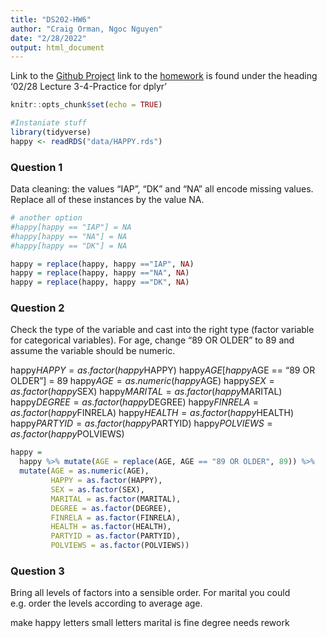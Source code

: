 ```yaml
---
title: "DS202-HW6"
author: "Craig Orman, Ngoc Nguyen"
date: "2/28/2022"
output: html_document
---
```

Link to the [Github Project](https://github.com/ArgentCode/DS202-HW6 "Github Project")
link to the [homework](https://yumouqiu.github.io/DS202-Spring2022/Practice/practice03.html) is found under the heading '02/28 Lecture 3-4-Practice for dplyr' 


```r
knitr::opts_chunk$set(echo = TRUE)
```

```r
#Instaniate stuff
library(tidyverse)
happy <- readRDS("data/HAPPY.rds")
```
### Question 1

Data cleaning: the values “IAP”, “DK” and “NA” all encode missing values. Replace all of these instances by the value NA.

```r

# another option
#happy[happy == "IAP"] = NA
#happy[happy == "NA"] = NA
#happy[happy == "DK"] = NA

happy = replace(happy, happy =="IAP", NA)
happy = replace(happy, happy =="NA", NA)
happy = replace(happy, happy =="DK", NA)
```

### Question 2

Check the type of the variable and cast into the right type (factor variable for categorical variables). For age, change “89 OR OLDER” to 89 and assume the variable should be numeric.


happy$HAPPY = as.factor(happy$HAPPY)
happy$AGE[happy$AGE == "89 OR OLDER"] = 89
happy$AGE = as.numeric(happy$AGE)
happy$SEX = as.factor(happy$SEX)
happy$MARITAL = as.factor(happy$MARITAL)
happy$DEGREE = as.factor(happy$DEGREE)
happy$FINRELA = as.factor(happy$FINRELA)
happy$HEALTH = as.factor(happy$HEALTH)
happy$PARTYID = as.factor(happy$PARTYID)
happy$POLVIEWS = as.factor(happy$POLVIEWS)

```r

happy = 
  happy %>% mutate(AGE = replace(AGE, AGE == "89 OR OLDER", 89)) %>% 
  mutate(AGE = as.numeric(AGE),
         HAPPY = as.factor(HAPPY),
         SEX = as.factor(SEX),
         MARITAL = as.factor(MARITAL),
         DEGREE = as.factor(DEGREE),
         FINRELA = as.factor(FINRELA),
         HEALTH = as.factor(HEALTH),
         PARTYID = as.factor(PARTYID),
         POLVIEWS = as.factor(POLVIEWS))
```

### Question 3

Bring all levels of factors into a sensible order. For marital you could e.g. order the levels according to average age.

make happy letters small letters
marital is fine
degree needs rework
```r

```
